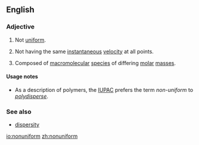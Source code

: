 ==English==

===Adjective===
{{en-adj}}

# Not [[uniform]].
# {{context|of a flow|lang=en}} Not having the same [[instantaneous]] [[velocity]] at all points.
# {{context|of a polymer|lang=en}} Composed of [[macromolecular]] [[species]] of differing [[molar]] [[mass]]es.

====Usage notes====
* As a description of polymers, the [[IUPAC]] prefers the term ''non-uniform'' to ''[[polydisperse]]''.

===See also===
* [[dispersity]]

[[io:nonuniform]]
[[zh:nonuniform]]
